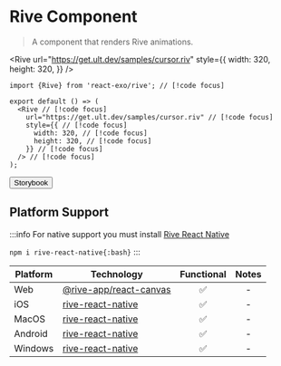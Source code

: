 
# Rive Component

> A component that renders Rive animations.

<Rive
  url="https://get.ult.dev/samples/cursor.riv"
  style={{
    width: 320,
    height: 320,
  }}
/>

```tsx
import {Rive} from 'react-exo/rive'; // [!code focus]

export default () => (
  <Rive // [!code focus]
    url="https://get.ult.dev/samples/cursor.riv" // [!code focus]
    style={{ // [!code focus]
      width: 320, // [!code focus]
      height: 320, // [!code focus]
    }} // [!code focus]
  /> // [!code focus]
);
```

<Button href="https://exo.fig.run/?path=/docs/primitives-rive">Storybook</Button>

## Platform Support

:::info
For native support you must install [Rive React Native](https://help.rive.app/runtimes/overview/react-native)

`npm i rive-react-native{:bash}`
:::


| Platform | Technology | Functional | Notes |
| -------- | ---------- | :--------: | :---: |
| Web | [@rive-app/react-canvas](https://rive-app.github.io/rive-react) | ✅ | - |
| iOS | [rive-react-native](https://help.rive.app/runtimes/overview/react-native) | ✅ | - |
| MacOS | [rive-react-native](https://help.rive.app/runtimes/overview/react-native) | ✅ | - |
| Android | [rive-react-native](https://help.rive.app/runtimes/overview/react-native) | ✅ | - |
| Windows | [rive-react-native](https://help.rive.app/runtimes/overview/react-native) | ✅ | - |
